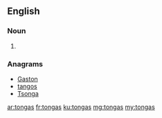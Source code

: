 ==English==

===Noun===
{{head|en|noun plural form}}

# {{plural of|tonga|lang=en}}

===Anagrams===
* [[Gaston#English|Gaston]]
* [[tangos#English|tangos]]
* [[Tsonga#English|Tsonga]]

[[ar:tongas]]
[[fr:tongas]]
[[ku:tongas]]
[[mg:tongas]]
[[my:tongas]]
